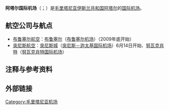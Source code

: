 {{Infobox Airport
| airport_name = <center>阿塔尔国际机场</center>
| nativename   = 
| image        = 
| IATA         = ATR
| ICAO         = GQPA
| type = [[民用航空|民用]]
| owner        = 
| run by = [[毛里塔尼亚政府|毛里塔尼亚政府]]
| city   = [[毛里塔尼亚|毛里塔尼亚]][[阿塔尔|阿塔尔]]
| location     = 阿塔尔
| elevation   = 231米
| coordinates  = {{coord|20|30|24|N|013|02|35|W|type:airport_region:MR}}
| website      = 
| metric-rwy   = y
| r1-number    = 04/22
| r1-length-f  = 9,855
| r1-length-m  = 3,004
| r1-surface   = Asphalt
| footnotes    = Source: [[DAFIF|DAFIF]]<ref name=WAD>{{WAD|GQPA|source=[[DAFIF|DAFIF]]}}</ref><ref name=GCM>{{GCM|ATR|source=[[DAFIF|DAFIF]]}}</ref>
}}

'''阿塔尔国际机场'''（{{lang-en|Atar International Airport}}；{{airport codes|ATR|GQPA}}）是[[毛里塔尼亚伊斯兰共和国|毛里塔尼亚伊斯兰共和国]][[阿塔尔|阿塔尔]]的[[国际机场|国际]][[机场|机场]]。

==航空公司与航点==
*[[布鲁塞尔航空|布鲁塞尔航空]]：[[布鲁塞尔|布鲁塞尔]]（[[布鲁塞尔机场|布鲁塞尔机场]]）（2009年底开始）
*[[突尼斯航空|突尼斯航空]]：[[突尼斯城|突尼斯城]]（[[突尼斯－迦太基国际机场|突尼斯－迦太基国际机场]]）6月14日开始、[[努瓦克肖特|努瓦克肖特]]（[[努瓦克肖特国际机场|努瓦克肖特国际机场]]）

==注释与参考资料==
<references />

==外部链接==

[[Category:毛里塔尼亚机场|Category:毛里塔尼亚机场]]